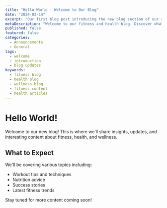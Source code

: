 ```yaml
---
title: "Hello World - Welcome to Our Blog"
date: "2024-03-14"
excerpt: "Our first blog post introducing the new blog section of our site."
metaDescription: "Welcome to our fitness and health blog. Discover what topics we'll be covering and what you can expect from our content."
published: false
featured: false
categories:
  - Announcements
  - General
tags:
  - welcome
  - introduction
  - blog updates
keywords:
  - fitness blog
  - health blog
  - wellness blog
  - fitness content
  - health articles
---
```


# Hello World!

Welcome to our new blog! This is where we'll share insights, updates, and interesting content about fitness, health, and wellness.

## What to Expect

We'll be covering various topics including:
- Workout tips and techniques
- Nutrition advice
- Success stories
- Latest fitness trends

Stay tuned for more content coming soon! 